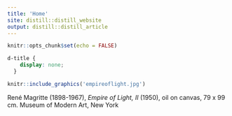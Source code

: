 ```yaml
---
title: 'Home'
site: distill::distill_website
output: distill::distill_article
---
```


```r
knitr::opts_chunk$set(echo = FALSE)
```

```css
d-title {
    display: none;
  }
```


```r
knitr::include_graphics('empireoflight.jpg')
```
[René Magritte (1898-1967), *Empire of Light, II* (1950), oil on canvas, 79 x 99 cm. Museum of Modern Art, New York]{style="float:center"}